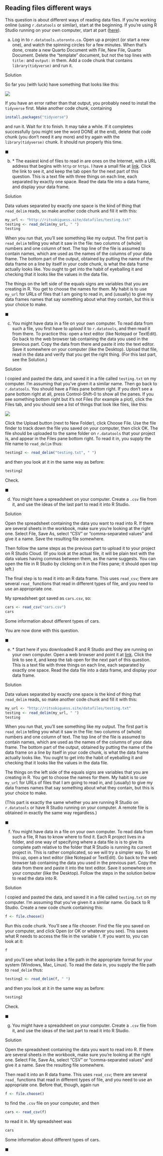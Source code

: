 ##  Reading files different ways


 This question is about different ways of reading data files. If you're working online (using `r.datatools` or similar),  start at the beginning. If you're using R Studio running on your own computer, start at part (<a href="#part:own-start">here</a>). 



(a) Log in to `r.datatools.utoronto.ca`. Open up a project (or start a new
one), and watch the spinning circles for a few minutes. When that's
done, create a new Quarto Document with File, New File, Quarto Document. Delete the "template" document, but not the top
lines with `title:` 
and `output:` in them. Add a code chunk that contains `library(tidyverse)` and run it.

Solution


So far you (with luck) have something that looks like this:

![](Screenshot_2019-01-10_11-55-06.png)


If you have an error rather than that output, you probably need to
install the `tidyverse` first. Make another code chunk,
containing

```r
install.packages("tidyverse")
```

 

and run it. Wait for it to finish. It may take a while. If it
completes successfully (you might see the word DONE at the end),
delete that code chunk (you don't need it any more) and try again with
the `library(tidyverse)` chunk. It should run properly this
time.

$\blacksquare$

(b)  <a name="part:internet-file">*</a> The easiest kind of files to read
in are ones on the Internet, with a URL address that begins with
`http` 
or `https`.  I have a small file at
[link](http://ritsokiguess.site/datafiles/testing.txt). Click
the link to see it, and keep the tab open for the next part of this question.
This is a text file with three things on each
line, each separated by exactly one space. Read the data file into a
data frame, and display your data frame.

Solution


Data values separated by exactly one space is the kind of thing that `read_delim` reads, so make another code chunk and fill it with this:
```r
my_url <- "http://ritsokiguess.site/datafiles/testing.txt"
testing <- read_delim(my_url, " ")
testing
```

     

When you run that, you'll see something like my output. The first part
is `read_delim` telling you what it saw in the file: two
columns of (whole) numbers and one column of text. The top line of the
file is assumed to contain names, which are used as the names of the
columns of your data frame. The bottom part of the output, obtained by
putting the name of the data frame on a line by itself in your code
chunk, is what the data frame actually looks like. You ought to get
into the habit of eyeballing it and checking that it looks like the
values in the data file.

The things on the left side of the equals signs are variables that you
are creating in R. You get to choose the names for them. My habit is
to use `my_url` for URLs of files that I am going to read in,
and (usually) to give my data frames names that say something about
what they contain, but this is your choice to make.

$\blacksquare$

(c) You might have data in a file on your own computer. To read
data from such a file, you first have to *upload* it to `r.datatools`, and then read it from there. To practice this: open a
text editor (like Notepad or TextEdit). Go back to the web browser
tab containing the data you used in the previous part. Copy the data
from there and paste it into the text editor. Save it somewhere on
your computer (like the Desktop). Upload that file, read in the data and verify that you get the right
thing. (For this last part, see the Solution.)

Solution


I copied and pasted the data, and saved it in a file called
`testing.txt` on my computer. I'm assuming that you've
given it a similar name.
Then go back to `r.datatools`. You should have a Files pane
bottom right. If you don't see a pane bottom right at all, press
Control-Shift-0 to show all the panes. If you see something bottom
right but it's not Files (for example a plot), click the Files
tab, and you should see a list of things that look like files, like this:


![](Screenshot_2019-01-10_12-29-48.png)


Click the Upload button (next to New Folder), click Choose
File. Use the file finder to track down the file you saved on your
computer, then click OK. The file should be uploaded to the same
folder on `r.datatools` that your project is, and appear in the
Files pane bottom right.
To read it in, you supply the file name to `read_delim` thus:
```r
testing2 <- read_delim("testing.txt", " ")
```

     

and then you look at it in the same way as before:

```r
testing2
```

 

Check.

$\blacksquare$

(d) You might have a spreadsheet on your computer. Create a
`.csv` file from it, and use the ideas of the last part to
read it into R Studio.

Solution


Open the spreadsheet containing the data you want to read into
R. If there are several sheets in the workbook, make sure you're
looking at the right one. Select File, Save As, select "CSV"
or "comma-separated values" and give it a name. Save the
resulting file somewhere.

Then follow the same steps as the previous part to upload it to
your project on R Studio Cloud. (If you look at the actual file,
it will be plain text with the data values having commas between
them, as the name suggests. You can open the file in R Studio by clicking on it in the Files pane; it should open top
left.)

The final step is to read it into an R data frame. This uses
`read_csv`; there are several `read_` functions that
read in different types of file, and you need to use an appropriate
one.

My spreadsheet got saved as `cars.csv`, so:

```r
cars <- read_csv("cars.csv")
cars
```

       
Some information about different types of cars.

You are now done with this question.

$\blacksquare$

(e)  <a name="part:own-start">*</a> Start here if you downloaded R and R
Studio and they are running on your own computer. 
Open a web browser and point it at 
[link](http://ritsokiguess.site/datafiles/testing.txt). Click
the link to see it, and keep the tab open for the next part of this question.
This is a text file with three things on each
line, each separated by exactly one space. Read the data file into a
data frame, and display your data frame.

Solution


Data values separated by exactly one space is the kind of thing that `read_delim` reads, so make another code chunk and fill it with this:
```r
my_url <- "http://ritsokiguess.site/datafiles/testing.txt"
testing <- read_delim(my_url, " ")
testing
```

     

When you run that, you'll see something like my output. The first part
is `read_delim` telling you what it saw in the file: two
columns of (whole) numbers and one column of text. The top line of the
file is assumed to contain names, which are used as the names of the
columns of your data frame. The bottom part of the output, obtained by
putting the name of the data frame on a line by itself in your code
chunk, is what the data frame actually looks like. You ought to get
into the habit of eyeballing it and checking that it looks like the
values in the data file.

The things on the left side of the equals signs are variables that you
are creating in R. You get to choose the names for them. My habit is
to use `my_url` for URLs of files that I am going to read in,
and (usually) to give my data frames names that say something about
what they contain, but this is your choice to make.

(This part is exactly the same whether you are running R Studio on `r.datatools`
or have R Studio running on your computer. A remote file is obtained
in exactly the same way regardless.)

$\blacksquare$

(f) You might have data in a file on your own computer. To read data
from such a file, R has to know where to find it. Each R project lives
in a folder, and one way of specifying where a data file is is to give
its complete path relative to the folder that R Studio is running its
current project in. This is rather complicated, so we will try a
simpler way. To set this up, open a text editor (like Notepad or
TextEdit). Go back to the web browser tab containing the data you used
in the previous part. Copy the data from there and paste it into the
text editor. Save it somewhere on your computer (like the
Desktop). Follow the steps in the solution below to read the data 
into R.

Solution


I copied and pasted the data, and saved it in a file called
`testing.txt` on my computer. I'm assuming that you've
given it a similar name.
Go back to R Studio. Create a new code chunk containing this:
```r
f <- file.choose()
```

     

Run this code chunk. You'll see a file chooser. Find the file you
saved on your computer, and click Open (or OK or whatever you
see). This saves what R needs to access the file in the variable
`f`. If you want to, you can look at it:

```r
f
```

 

and you'll see what looks like a file path in the appropriate format
for your system (Windows, Mac, Linux).
To read the data in, you supply the file path to `read_delim` thus:
```r
testing2 <- read_delim(f, " ")
```

     

and then you look at it in the same way as before:

```r
testing2
```

 

Check.

$\blacksquare$

(g) You might have a spreadsheet on your computer. Create a
`.csv` file from it, and use the ideas of the last part to
read it into R Studio.

Solution


Open the spreadsheet containing the data you want to read into
R. If there are several sheets in the workbook, make sure you're
looking at the right one. Select File, Save As, select "CSV"
or "comma-separated values" and give it a name. Save the
resulting file somewhere.

Then read it into an R data frame. This uses `read_csv`; 
there are several `read_` functions that
read in different types of file, and you need to use an appropriate
one. Before that, though, again run

```r
f <- file.choose()
```

     

to find the `.csv` file on your computer, and then

```r
cars <- read_csv(f)
```

       

to read it in. My spreadsheet was

```r
cars
```

 
Some information about different types of cars.

$\blacksquare$



